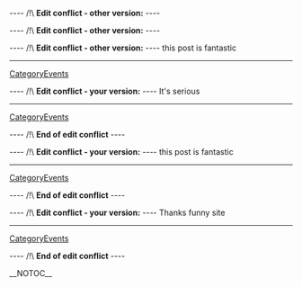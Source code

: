 
---- /!\ <b>Edit conflict - other version:</b> ----

---- /!\ <b>Edit conflict - other version:</b> ----

---- /!\ <b>Edit conflict - other version:</b> ----
this post is fantastic
----
[[CategoryEvents]]

---- /!\ <b>Edit conflict - your version:</b> ----
It's serious
----
[[CategoryEvents]]

---- /!\ <b>End of edit conflict</b> ----

---- /!\ <b>Edit conflict - your version:</b> ----
this post is fantastic
----
[[CategoryEvents]]

---- /!\ <b>End of edit conflict</b> ----

---- /!\ <b>Edit conflict - your version:</b> ----
Thanks funny site
----
[[CategoryEvents]]

---- /!\ <b>End of edit conflict</b> ----

__NOTOC__
